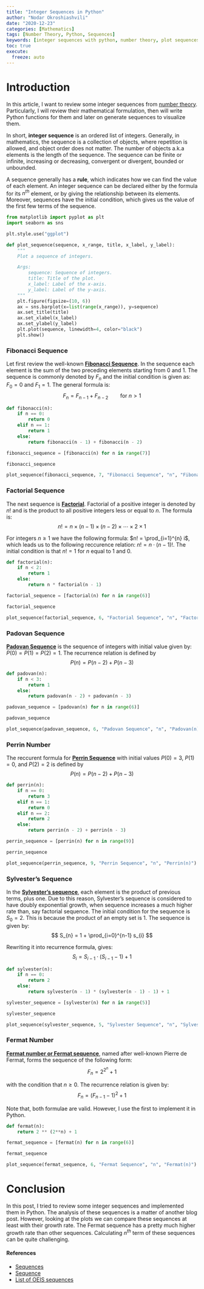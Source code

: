 ```yaml
---
title: "Integer Sequences in Python"
author: "Nodar Okroshiashvili"
date: "2020-12-23"
categories: [Mathematics]
tags: [Number Theory, Python, Sequences]
keywords: [integer sequences with python, number theory, plot sequences in python, mathematical plotting in python, fibonacci sequence in python, factorial in python]
toc: true
execute: 
  freeze: auto
---
```


# Introduction

In this article, I want to review some integer sequences from [number theory](https://en.wikipedia.org/wiki/Number_theory). 
Particularly, I will review their mathematical formulation, then will write Python functions for them and later on generate 
sequences to visualize them.

In short, **integer sequence** is an ordered list of integers. Generally, in mathematics, the sequence is a collection of objects, 
where repetition is allowed, and object order does not matter. The number of objects a.k.a elements is the length of the sequence. 
The sequence can be finite or infinite, increasing or decreasing, convergent or divergent, bounded or unbounded.

A sequence generally has a **rule**, which indicates how we can find the value of each element. An integer sequence 
can be declared either by the formula for its $n^{th}$ element, or by giving the relationship between its elements. 
Moreover, sequences have the initial condition, which gives us the value of the first few terms of the sequence.

```python

from matplotlib import pyplot as plt
import seaborn as sns

plt.style.use("ggplot")

```

```python

def plot_sequence(sequence, x_range, title, x_label, y_label):
    """
    Plot a sequence of integers.

    Args:
        sequence: Sequence of integers.
        title: Title of the plot.
        x_label: Label of the x-axis.
        y_label: Label of the y-axis.
    """
    plt.figure(figsize=(10, 6))
    ax = sns.barplot(x=list(range(x_range)), y=sequence)
    ax.set_title(title)
    ax.set_xlabel(x_label)
    ax.set_ylabel(y_label)
    plt.plot(sequence, linewidth=4, color="black")
    plt.show()

```


### Fibonacci Sequence

Let first review the well-known **[Fibonacci Sequence](https://en.wikipedia.org/wiki/Fibonacci_number)**. In the sequence 
each element is the sum of the two preceding elements starting from $0$ and $1$. The sequence is commonly denoted by $F_{n}$ and 
the initial condition is given as: $F_{0} = 0$ and $F_{1} = 1$.
The general formula is: 
$$
F_{n} = F_{n-1} + F_{n - 2} \ \ \ \ \ \ \ \ \text{for} \ n > 1
$$

```python

def fibonacci(n):
    if n == 0:
        return 0
    elif n == 1:
        return 1
    else:
        return fibonacci(n - 1) + fibonacci(n - 2)

```

```python

fibonacci_sequence = [fibonacci(n) for n in range(7)]

fibonacci_sequence

```

```python

plot_sequence(fibonacci_sequence, 7, "Fibonacci Sequence", "n", "Fibonacci(n)")

```


### Factorial Sequence

The next sequence is **[Factorial](https://en.wikipedia.org/wiki/Factorial)**. Factorial of a positive integer is denoted by $n!$ and is the product 
to all positive integers less or equal to $n$.
The formula is: 
$$
n! = n \times (n-1) \times (n-2) \times \cdots \times 2 \times 1
$$
 
For integers $n \geq 1$ we have the following formula: $n! = \prod_{i=1}^{n} i$, which leads us to the following reccurence 
relation: $n! = n \cdot (n-1)!$. The initial condition is that $n!=1$ for $n$ equal to 1 and 0.

```python

def factorial(n):
    if n < 2:
        return 1
    else:
        return n * factorial(n - 1)

```

```python

factorial_sequence = [factorial(n) for n in range(6)]

factorial_sequence

```

```python

plot_sequence(factorial_sequence, 6, "Factorial Sequence", "n", "Factorial(n)")

```


### Padovan Sequence

**[Padovan Sequence](https://en.wikipedia.org/wiki/Padovan_sequence)** is the sequence of integers with initial value given by: 
$P(0) = P(1) = P(2) = 1$.
The recurrence relation is defined by
$$
P(n) = P(n - 2) + P(n - 3)
$$

```python

def padovan(n):
    if n < 3:
        return 1
    else:
        return padovan(n - 2) + padovan(n - 3)

```

```python

padovan_sequence = [padovan(n) for n in range(6)]

padovan_sequence

```

```python

plot_sequence(padovan_sequence, 6, "Padovan Sequence", "n", "Padovan(n)")

```


### Perrin Number

The reccurent formula for **[Perrin Sequence](https://en.wikipedia.org/wiki/Perrin_number)** with initial values $P(0) = 3$, $P(1) = 0$, and $P(2) = 2$ 
is defined by
$$
P(n) = P(n - 2) + P(n - 3)
$$

```python

def perrin(n):
    if n == 0:
        return 3
    elif n == 1:
        return 0
    elif n == 2:
        return 2
    else:
        return perrin(n - 2) + perrin(n - 3)

```

```python

perrin_sequence = [perrin(n) for n in range(9)]

perrin_sequence

```

```python

plot_sequence(perrin_sequence, 9, "Perrin Sequence", "n", "Perrin(n)")

```


### Sylvester's Sequence

In the **[Sylvester's sequence](https://en.wikipedia.org/wiki/Sylvester%27s_sequence)**, each element is the product of previous terms, plus one. 
Due to this reason, Sylvester's sequence is considered to have doubly exponential growth, when sequence increases a much higher rate than, say factorial sequence. 
The initial condition for the sequence is $S_{0} = 2$. This is because the product of an empty set is $1$. The sequence is given by: 
$$
S_{n} = 1 + \prod_{i=0}^{n-1} s_{i}
$$

Rewriting it into recurrence formula, gives:
$$
S_{i} = S_{i-1}\cdot(S_{i-1} - 1) + 1
$$

```python

def sylvester(n):
    if n == 0:
        return 2
    else:
        return sylvester(n - 1) * (sylvester(n - 1) - 1) + 1

```

```python

sylvester_sequence = [sylvester(n) for n in range(5)]

sylvester_sequence

```

```python

plot_sequence(sylvester_sequence, 5, "Sylvester Sequence", "n", "Sylvester(n)")

```


### Fermat Number

**[Fermat number or Fermat sequence](https://en.wikipedia.org/wiki/Fermat_number)**, named after well-known Pierre de Fermat, forms the sequence 
of the following form:
$$
F_{n} = 2^{2^{n}} + 1
$$

with the condition that $n \geq 0$. The recurrence relation is given by:
$$
F_{n} = (F_{n-1} - 1)^{2} + 1
$$

Note that, both formulae are valid. However, I use the first to implement it in Python.

```python

def fermat(n):
    return 2 ** (2**n) + 1

```

```python

fermat_sequence = [fermat(n) for n in range(6)]

fermat_sequence

```

```python

plot_sequence(fermat_sequence, 6, "Fermat Sequence", "n", "Fermat(n)")

```


# Conclusion

In this post, I tried to review some integer sequences and implemented them in Python. The analysis of these sequences is a matter of another blog post. 
However, looking at the plots we can compare these sequences at least with their growth rate. The Fermat sequence has a pretty much higher growth rate than other sequences. Calculating $n^{th}$ term of these sequences can be quite challenging.


#### References
* [Sequences](https://www.mathsisfun.com/algebra/sequences-series.html)
* [Sequence](https://en.wikipedia.org/wiki/Sequence)
* [List of OEIS sequences](https://en.wikipedia.org/wiki/List_of_OEIS_sequences)
